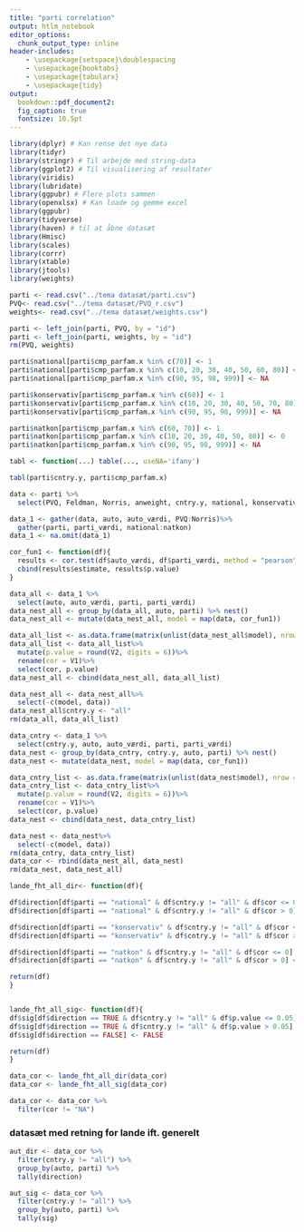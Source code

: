 ---
title: "parti correlation"
output: htlm_notebook
editor_options: 
  chunk_output_type: inline
header-includes:
    - \usepackage{setspace}\doublespacing
    - \usepackage{booktabs} 
    - \usepackage{tabularx}
    - \usepackage{tidy}
output:   
  bookdown::pdf_document2:
  fig_caption: true
  fontsize: 10.5pt
---
```{r hente-pakker, message=FALSE, include=FALSE, echo=FALSE}
library(dplyr) # Kan rense det nye data
library(tidyr)
library(stringr) # Til arbejde med string-data
library(ggplot2) # Til visualisering af resultater
library(viridis)
library(lubridate)
library(ggpubr) # Flere plots sammen
library(openxlsx) # Kan loade og gemme excel
library(ggpubr)
library(tidyverse)
library(haven) # til at åbne datasæt 
library(Hmisc)
library(scales)
library(corrr)
library(xtable)
library(jtools)
library(weights)
```

```{r}
parti <- read.csv("../tema datasæt/parti.csv")
PVQ<- read.csv("../tema datasæt/PVQ_r.csv")
weights<- read.csv("../tema datasæt/weights.csv")
```

```{r}
parti <- left_join(parti, PVQ, by = "id")
parti <- left_join(parti, weights, by = "id")
rm(PVQ, weights)
```


```{r}
parti$national[parti$cmp_parfam.x %in% c(70)] <- 1
parti$national[parti$cmp_parfam.x %in% c(10, 20, 30, 40, 50, 60, 80)] <- 0
parti$national[parti$cmp_parfam.x %in% c(90, 95, 98, 999)] <- NA

parti$konservativ[parti$cmp_parfam.x %in% c(60)] <- 1
parti$konservativ[parti$cmp_parfam.x %in% c(10, 20, 30, 40, 50, 70, 80)] <- 0
parti$konservativ[parti$cmp_parfam.x %in% c(90, 95, 98, 999)] <- NA

parti$natkon[parti$cmp_parfam.x %in% c(60, 70)] <- 1
parti$natkon[parti$cmp_parfam.x %in% c(10, 20, 30, 40, 50, 80)] <- 0
parti$natkon[parti$cmp_parfam.x %in% c(90, 95, 98, 999)] <- NA
```

```{r}
tabl <- function(...) table(..., useNA='ifany')
```


```{r}
tabl(parti$cntry.y, parti$cmp_parfam.x)
```


```{r}
data <- parti %>%
  select(PVQ, Feldman, Norris, anweight, cntry.y, national, konservativ, natkon)
```


```{r}
data_1 <- gather(data, auto, auto_værdi, PVQ:Norris)%>%
  gather(parti, parti_værdi, national:natkon)
data_1 <- na.omit(data_1)
```

```{r}
cor_fun1 <- function(df){
  results <- cor.test(df$auto_værdi, df$parti_værdi, method = "pearson")
  cbind(results$estimate, results$p.value)
}
```


```{r, message=FALSE, include=FALSE, echo=FALSE}
data_all <- data_1 %>%
  select(auto, auto_værdi, parti, parti_værdi)
data_nest_all <- group_by(data_all, auto, parti) %>% nest()
data_nest_all <- mutate(data_nest_all, model = map(data, cor_fun1))

data_all_list <- as.data.frame(matrix(unlist(data_nest_all$model), nrow = length(data_nest_all$model), byrow=TRUE))
data_all_list <- data_all_list%>%
  mutate(p.value = round(V2, digits = 6))%>%
  rename(cor = V1)%>%
  select(cor, p.value)
data_nest_all <- cbind(data_nest_all, data_all_list)
```


```{r}
data_nest_all <- data_nest_all%>%
  select(-c(model, data))
data_nest_all$cntry.y <- "all"
rm(data_all, data_all_list)
```

```{r, message=FALSE, include=FALSE, echo=FALSE}
data_cntry <- data_1 %>%
  select(cntry.y, auto, auto_værdi, parti, parti_værdi)
data_nest <- group_by(data_cntry, cntry.y, auto, parti) %>% nest()
data_nest <- mutate(data_nest, model = map(data, cor_fun1))

data_cntry_list <- as.data.frame(matrix(unlist(data_nest$model), nrow = length(data_nest$model), byrow=TRUE))
data_cntry_list <- data_cntry_list%>%
  mutate(p.value = round(V2, digits = 6))%>%
  rename(cor = V1)%>%
  select(cor, p.value)
data_nest <- cbind(data_nest, data_cntry_list)
```


```{r}
data_nest <- data_nest%>%
  select(-c(model, data))
rm(data_cntry, data_cntry_list)
data_cor <- rbind(data_nest_all, data_nest)
rm(data_nest, data_nest_all)
```



```{r}
lande_fht_all_dir<- function(df){

df$direction[df$parti == "national" & df$cntry.y != "all" & df$cor <= 0] <- FALSE
df$direction[df$parti == "national" & df$cntry.y != "all" & df$cor > 0] <- TRUE

df$direction[df$parti == "konservativ" & df$cntry.y != "all" & df$cor <= 0] <- FALSE
df$direction[df$parti == "konservativ" & df$cntry.y != "all" & df$cor > 0] <- TRUE

df$direction[df$parti == "natkon" & df$cntry.y != "all" & df$cor <= 0] <- FALSE
df$direction[df$parti == "natkon" & df$cntry.y != "all" & df$cor > 0] <- TRUE

return(df)
}


lande_fht_all_sig<- function(df){
df$sig[df$direction == TRUE & df$cntry.y != "all" & df$p.value <= 0.05] <- TRUE
df$sig[df$direction == TRUE & df$cntry.y != "all" & df$p.value > 0.05] <- FALSE
df$sig[df$direction == FALSE] <- FALSE

return(df)
}
```

```{r}
data_cor <- lande_fht_all_dir(data_cor)
data_cor <- lande_fht_all_sig(data_cor)
```
```{r}
data_cor <- data_cor %>%
  filter(cor != "NA")
```


### datasæt med retning for lande ift. generelt

```{r}
aut_dir <- data_cor %>%
  filter(cntry.y != "all") %>%
  group_by(auto, parti) %>% 
  tally(direction)

aut_sig <- data_cor %>%
  filter(cntry.y != "all") %>%
  group_by(auto, parti) %>% 
  tally(sig)

```

```{r}

```

